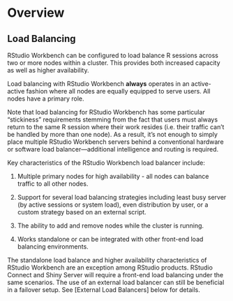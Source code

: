 # Overview

## Load Balancing {.pro-header}

RStudio Workbench can be configured to load balance R sessions across two or more nodes within a cluster. This provides both increased capacity as well as higher availability.

Load balancing with RStudio Workbench **always** operates in an active-active fashion where all nodes are equally equipped to serve users. All nodes have a primary role.

Note that load balancing for RStudio Workbench has some particular "stickiness" requirements stemming from the fact that users must always return to the same R session where their work resides (i.e. their traffic can't be handled by more than one node). As a result, it's not enough to simply place multiple RStudio Workbench servers behind a conventional hardware or software load balancer---additional intelligence and routing is required.

Key characteristics of the RStudio Workbench load balancer include:

1. Multiple primary nodes for high availability - all nodes can balance traffic to all other nodes.

2. Support for several load balancing strategies including least busy server (by active sessions or system load), even distribution by user, or a custom strategy based on an external script.

3. The ability to add and remove nodes while the cluster is running.

4. Works standalone or can be integrated with other front-end load balancing environments.

::: {.callout-note}
The standalone load balance and higher availability characteristics of RStudio Workbench are an exception among RStudio products. RStudio Connect and Shiny Server will require a front-end load balancing under the same scenarios. The use of an external load balancer can still be beneficial in a failover setup. See [External Load Balancers] below for details.
:::


